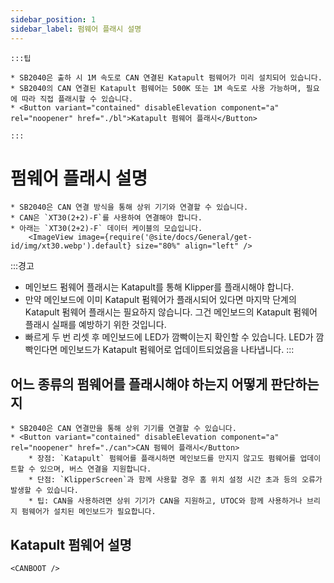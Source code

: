 ```yaml
---
sidebar_position: 1
sidebar_label: 펌웨어 플래시 설명
---
```





    :::팁

    * SB2040은 출하 시 1M 속도로 CAN 연결된 Katapult 펌웨어가 미리 설치되어 있습니다.
    * SB2040의 CAN 연결된 Katapult 펌웨어는 500K 또는 1M 속도로 사용 가능하며, 필요에 따라 직접 플래시할 수 있습니다.
    * <Button variant="contained" disableElevation component="a" rel="noopener" href="./bl">Katapult 펌웨어 플래시</Button>
    
    :::

# 펌웨어 플래시 설명

    * SB2040은 CAN 연결 방식을 통해 상위 기기와 연결할 수 있습니다.
    * CAN은 `XT30(2+2)-F`를 사용하여 연결해야 합니다.
    * 아래는 `XT30(2+2)-F` 데이터 케이블의 모습입니다.
        <ImageView image={require('@site/docs/General/get-id/img/xt30.webp').default} size="80%" align="left" />

:::경고
* 메인보드 펌웨어 플래시는 Katapult를 통해 Klipper를 플래시해야 합니다.
* 만약 메인보드에 이미 Katapult 펌웨어가 플래시되어 있다면 마지막 단계의 Katapult 펌웨어 플래시는 필요하지 않습니다. 그건 메인보드의 Katapult 펌웨어 플래시 실패를 예방하기 위한 것입니다.
* 빠르게 두 번 리셋 후 메인보드에 LED가 깜빡이는지 확인할 수 있습니다. LED가 깜빡인다면 메인보드가 Katapult 펌웨어로 업데이트되었음을 나타냅니다.
:::

## 어느 종류의 펌웨어를 플래시해야 하는지 어떻게 판단하는지

    * SB2040은 CAN 연결만을 통해 상위 기기를 연결할 수 있습니다.
    * <Button variant="contained" disableElevation component="a" rel="noopener" href="./can">CAN 펌웨어 플래시</Button>
        * 장점: `Katapult` 펌웨어를 플래시하면 메인보드를 만지지 않고도 펌웨어를 업데이트할 수 있으며, 버스 연결을 지원합니다.
        * 단점: `KlipperScreen`과 함께 사용할 경우 홈 위치 설정 시간 초과 등의 오류가 발생할 수 있습니다.
        * 팁: CAN을 사용하려면 상위 기기가 CAN을 지원하고, UTOC와 함께 사용하거나 브리지 펌웨어가 설치된 메인보드가 필요합니다.


## Katapult 펌웨어 설명

    <CANBOOT />
